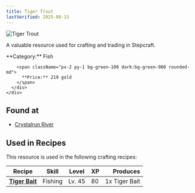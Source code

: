 ```yaml
---
title: Tiger Trout
lastVerified: 2025-08-15
---
```


<div className="flex items-start gap-6 mb-8">
  <div className="flex-shrink-0">
    <img src="/assets/resources/fishing/tiger_trout.png" alt="Tiger Trout" className="w-24 h-24 border rounded-lg" />
  </div>
  <div className="flex-1">
    <div className="space-y-2">
      <p className="text-lg text-muted-foreground">A valuable resource used for crafting and trading in Stepcraft.</p>
      <div className="flex flex-wrap gap-4 text-sm">
        <span className="px-2 py-1 bg-blue-100 dark:bg-blue-900 rounded-md">
          **Category:** Fish
        </span>
        
        <span className="px-2 py-1 bg-green-100 dark:bg-green-900 rounded-md">
          **Price:** 219 gold
        </span>
      </div>
    </div>
  </div>
</div>



## Found at

- [Crystalrun River](/docs/map/individual/crystalrun_river)

## Used in Recipes

This resource is used in the following crafting recipes:

| Recipe | Skill | Level | XP | Produces |
|--------|-------|-------|----|---------:|
| **[Tiger Bait](/docs/resources/individual/tiger_bait)** | Fishing | Lv. 45 | 80 | 1x Tiger Bait |

